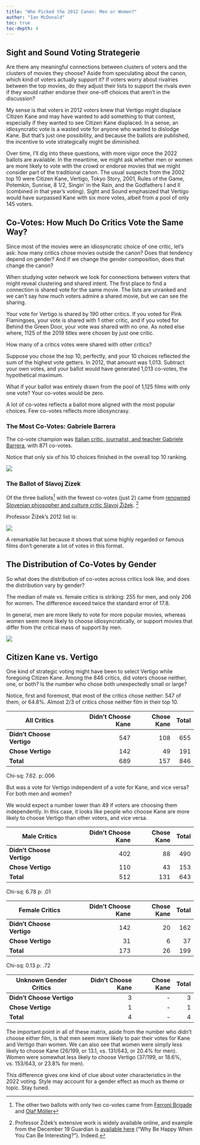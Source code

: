 ```yaml
---
title: "Who Picked the 2012 Canon: Men or Women?"
author: "Ian McDonald"
toc: true
toc-depth: 4
---
```


## Sight and Sound Voting Strategerie

Are there any meaningful connections between clusters of voters and the clusters of movies they choose? Aside from speculating about the canon, which kind of voters actually support it? If voters worry about rivalries between the top movies, do they adjust their lists to support the rivals even if they would rather endorse their one-off choices that aren't in the discussion?

My sense is that voters in 2012 voters knew that Vertigo might displace Citizen Kane and may have wanted to add something to that contest, especially if they wanted to see Citizen Kane displaced. In a sense, an idiosyncratic vote is a wasted vote for anyone who wanted to dislodge Kane. But that's just one possibility, and because the ballots are published, the incentive to vote strategically might be diminished.

Over time, I'll dig into these questions, with more vigor once the 2022 ballots are available. In the meantime, we might ask whether men or women are more likely to vote with the crowd or endorse movies that we might consider part of the traditional canon. The usual suspects from the 2002 top 10 were Citizen Kane, Vertigo, Tokyo Story, 2001, Rules of the Game, Potemkin, Sunrise, 8 1/2, Singin' in the Rain, and the Godfathers I and II (combined in that year's voting). Sight and Sound emphasized that Vertigo would have surpassed Kane with six more votes, albeit from a pool of only 145 voters.

## Co-Votes: How Much Do Critics Vote the Same Way?

Since most of the movies were an idiosyncratic choice of one critic, let's ask: how many critics chose movies outside the canon? Does that tendency depend on gender? And if we change the gender composition, does that change the canon?

When studying voter network we look for connections between voters that might reveal clustering and shared intent. The first place to find a connection is shared vote for the same movie. The lists are unranked and we can't say how much voters admire a shared movie, but we can see the sharing.

Your vote for Vertigo is shared by 190 other critics. If you voted for Pink Flamingoes, your vote is shared with 1 other critic, and if you voted for Behind the Green Door, your vote was shared with no one. As noted else where, 1125 of the 2019 titles were chosen by just one critic.

How many of a critics votes were shared with other critics?

Suppose you chose the top 10, perfectly, and your 10 choices reflected the sum of the highest vote getters. In 2012, that amount was 1,013. Subtract your own votes, and your ballot would have generated 1,013 co-votes, the hypothetical maximum.

What if your ballot was entirely drawn from the pool of 1,125 films with only one vote? Your co-votes would be zero.

A lot of co-votes reflects a ballot more aligned with the most popular choices. Few co-votes reflects more idiosyncrasy.

### The Most Co-Votes: Gabriele Barrera

The co-vote champion was [Italian critic, journalist, and teacher Gabriele Barrera](https://www2.bfi.org.uk/films-tv-people/sightandsoundpoll2012/voter/592), with 871 co-votes.

Notice that only six of his 10 choices finished in the overall top 10 ranking.

![](/img/barrera.png)

### The Ballot of Slavoj Zizek

Of the three ballots[^1] with the fewest co-votes (just 2) came from [renowned Slovenian phiosopher and culture critic Slavoj Žižek](https://www2.bfi.org.uk/films-tv-people/sightandsoundpoll2012/voter/94). [^2]

[^1]: The other two ballots with only two co-votes came from [Ferroni Brigade](https://www2.bfi.org.uk/films-tv-people/sightandsoundpoll2012/voter/611) and [Olaf Möller](https://www2.bfi.org.uk/films-tv-people/sightandsoundpoll2012/voter/236)

[^2]: Professor Žižek's extensive work is widely available online, and example from the December 19 Guardian is [available here](https://bigthink.com/thinking/zizek-happy-interesting/) ("Why Be Happy When You Can Be Interesting?"). Indeed.

Professor Žižek's 2012 list is:

![](/img/zizek.png)

A remarkable list because it shows that some highly regarded or famous films don't generate a lot of votes in this format.

## The Distribution of Co-Votes by Gender

So what does the distribution of co-votes across critics look like, and does the distribution vary by gender?

The median of male vs. female critics is striking: 255 for men, and only 206 for women. The difference exceed twice the standard error of 17.8.

In general, men are more likely to vote for more popular movies, whereas women seem more likely to choose idiosyncratically, or support movies that differ from the critical mass of support by men.

![](/img/co_votes_distribution.png)

## Citizen Kane vs. Vertigo

One kind of strategic voting might have been to select Vertigo while foregoing Citizen Kane. Among the 846 critics, did voters choose neither, one, or both? Is the number who chose both unexpectedly small or large?

Notice, first and foremost, that most of the critics chose neither: 547 of them, or 64.8%. Almost 2/3 of critics chose neither film in their top 10.

| All Critics               | Didn't Choose Kane | Chose Kane | Total |
|---------------------------|-------------------:|-----------:|------:|
| **Didn't Choose Vertigo** |                547 |        108 |   655 |
| **Chose Vertigo**         |                142 |         49 |   191 |
| **Total**                 |                689 |        157 |   846 |

Chi-sq: 7.62. p:.006

But was a vote for Vertigo independent of a vote for Kane, and vice versa? For both men and women?

We would expect a number lower than 49 if voters are choosing them independently. In this case, it looks like people who choose Kane are more likely to choose Vertigo than other voters, and vice versa.

| Male Critics              | Didn't Choose Kane | Chose Kane | Total |
|---------------------------|-------------------:|-----------:|------:|
| **Didn't Choose Vertigo** |                402 |         88 |   490 |
| **Chose Vertigo**         |                110 |         43 |   153 |
| **Total**                 |                512 |        131 |   643 |

Chi-sq: 6.78 p: .01

| Female Critics            | Didn't Choose Kane | Chose Kane | Total |
|---------------------------|-------------------:|-----------:|------:|
| **Didn't Choose Vertigo** |                142 |         20 |   162 |
| **Chose Vertigo**         |                 31 |          6 |    37 |
| **Total**                 |                173 |         26 |   199 |

Chi-sq: 0.13 p: .72

| Unknown Gender Critics    | Didn't Choose Kane | Chose Kane | Total |
|---------------------------|-------------------:|-----------:|------:|
| **Didn't Choose Vertigo** |                  3 |         \- |     3 |
| **Chose Vertigo**         |                  1 |         \- |     1 |
| **Total**                 |                  4 |         \- |     4 |

The important point in all of these matrix, aside from the number who didn't choose either film, is that men seem more likely to pair their votes for Kane and Vertigo than women. We can also see that women were simply less likely to choose Kane (26/199, or 13.1, vs. 131/643, or 20.4% for men). Women were somewhat less likely to choose Vertigo (37/199, or 18.6%, vs. 153/643, or 23.8% for men).

This difference gives one kind of clue about voter characteristics in the 2022 voting. Style may account for a gender effect as much as theme or topic. Stay tuned.
